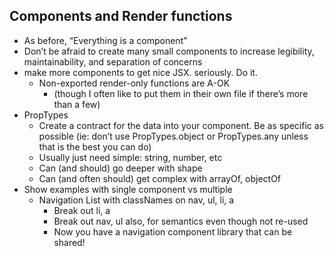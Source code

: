 ## Components and Render functions

* As before, “Everything is a component”
* Don’t be afraid to create many small components to increase legibility, maintainability, and separation of concerns
* make more components to get nice JSX. seriously. Do it.
  * Non-exported render-only functions are A-OK
    * (though I often like to put them in their own file if there’s more than a few)
* PropTypes
  * Create a contract for the data into your component. Be as specific as possible (ie: don’t use PropTypes.object or PropTypes.any unless that is the best you can do)
  * Usually just need simple: string, number, etc
  * Can (and should) go deeper with shape
  * Can (and often should) get complex with arrayOf, objectOf
* Show examples with single component vs multiple
  * Navigation List with classNames on nav, ul, li, a
    * Break out li, a
    * Break out nav, ul also, for semantics even though not re-used
    * Now you have a navigation component library that can be shared!
